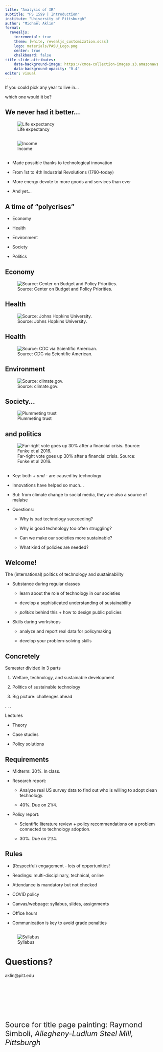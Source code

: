 ```yaml
---
title: "Analysis of IR"
subtitle: "PS 1599 | Introduction"
institute: "University of Pittsburgh"
author: "Michaël Aklin"
format:
  revealjs:
    incremental: true
    theme: [white, revealjs_customization.scss]
    logo: materials/PASU_Logo.png
    center: true
    chalkboard: false
title-slide-attributes: 
    data-background-image: https://cmoa-collection-images.s3.amazonaws.com/thing/135096/sizes/70911-1680.jpg
    data-background-opacity: "0.4"
editor: visual
---
```


::: {.r-fit-text}
If you could pick [any year]{.red} to live in...
:::

::: {.r-fit-text}
which one would it be?
:::

## We never had it better...

![Life expectancy](materials/life-expectancy.png)

##

![Income](materials/gdp-per-capita-maddison-1800-2020.png)

## 

- Made possible thanks to [technological innovation]{.red}

- From 1st to 4th Industrial Revolutions (1760-today)

- More energy devote to more goods and services than ever

- And yet...


## A time of ["polycrises"]{.red}

::: {.nonincremental}

- Economy

- Health

- Environment

- Society

- Politics

:::

## Economy

![Source: Center on Budget and Policy Priorities.](materials/CBPP_us_income_decile_47-73.png)

## Health

![Source: Johns Hopkins University.](materials/jhu_covid.png)


## Health

![Source: CDC via Scientific American.](materials/scientific_american_lifeExpectancy_graphic_d1.webp)


## Environment

![Source: climate.gov.](materials/ClimateDashboard-global-surface-temperature-graph-20220624-1400px.jpg)



## Society...

![Plummeting trust](materials/public-trust-in-government.png)


## and politics

![Far-right vote goes up 30% after a financial crisis. Source: Funke et al 2016.](materials/funke_etal_2016.png)

##

- Key: both [+]{.red} _and_ [-]{.red} are caused by technology

- Innovations have [helped]{.red} so much...

- But: from climate change to social media, they are also a source of malaise

- Questions:

    - Why is [bad technology]{.red} succeeding?
    
    - Why is [good technology]{.red} too often struggling?
    
    - Can we make our societies more [sustainable]{.red}?
    
    - What kind of [policies]{.red} are needed?


## Welcome!

The [(international) politics]{.red} of [technology]{.red} and [sustainability]{.red}

- Substance during regular classes

    - learn about the role of [technology]{.blue} in our [societies]{.blue}
    
    - develop a sophisticated understanding of [sustainability]{.blue}
    
    - _politics_ behind this + how to design [public policies]{.blue}
    
- Skills during workshops
  
    - [analyze]{.blue} and [report]{.blue} real data for policymaking

    - develop your [problem-solving skills]{.blue}
    

## Concretely


Semester divided in 3 parts

1. Welfare, technology, and sustainable development

2. Politics of sustainable technology

3. Big picture: challenges ahead

. . .

Lectures

- Theory

- Case studies

- Policy solutions


## Requirements

- Midterm: 30%. In class. 

- Research report: 

    - Analyze real US survey data to find out who is willing to adopt clean technology.

    - 40%. Due on 21/4.

* Policy report: 

    - Scientific literature review + policy recommendations on a problem connected to technology adoption. 

    - 30%. Due on 21/4.


## Rules

- (Respectful) engagement - lots of opportunities!

- Readings: multi-disciplinary, technical, online

- Attendance is mandatory but not checked

- COVID policy

- Canvas/webpage: syllabus, slides, assignments

- Office hours

- [Communication]{.red} is key to avoid grade penalties

##

![Syllabus](frame.png)


# Questions?

aklin@pitt.edu

<br>

<br>

<br>

<br>

<font size="5">Source for title page painting: Raymond Simboli, _Allegheny-Ludlum Steel Mill, Pittsburgh_</font>

<!-- [test 2]{.yellow} -->

<!-- [test]{style="color:red;"} -->

<!-- ![bg right:33%](https://upload.wikimedia.org/wikipedia/commons/thumb/a/a9/Saint_Paul%2C_Rembrandt_van_Rijn_%28and_Workshop%3F%29%2C_c._1657.jpg/1280px-Saint_Paul%2C_Rembrandt_van_Rijn_%28and_Workshop%3F%29%2C_c._1657.jpg) -->

<!-- ## Quarto -->

<!-- Quarto enables you to weave together content and executable code into a finished presentation. To learn more about Quarto presentations see <https://quarto.org/docs/presentations/>. -->

<!-- ## Bullets -->

<!-- When you click the **Render** button a document will be generated that includes: -->

<!-- -   Content authored with markdown -->
<!-- -   Output from executable code -->

<!-- ## Code -->

<!-- When you click the **Render** button a presentation will be generated that includes both content and the output of embedded code. You can embed code like this: -->

<!-- ```{r} -->
<!-- 1 + 1 -->
<!-- ``` -->
